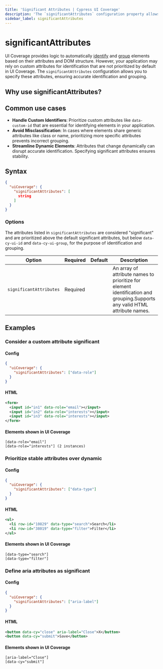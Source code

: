 ```yaml
---
title: 'Significant Attributes | Cypress UI Coverage'
description: 'The `significantAttributes` configuration property allows users to specify custom attributes that should be considered "significant" for the purpose of identification and grouping in UI Coverage.'
sidebar_label: significantAttributes
---
```


# significantAttributes

<UICovAddon />

UI Coverage provides logic to automatically [identify](/ui-coverage/core-concepts/element-identification) and [group](/ui-coverage/core-concepts/element-grouping) elements based on their attributes and DOM structure. However, your application may rely on custom attributes for identification that are not prioritized by default in UI Coverage. The `significantAttributes` configuration allows you to specify these attributes, ensuring accurate identification and grouping.

## Why use significantAttributes?

## Common use cases

- **Handle Custom Identifiers**: Prioritize custom attributes like `data-custom-id` that are essential for identifying elements in your application.
- **Avoid Misclassification**: In cases where elements share generic attributes like class or name, prioritizing more specific attributes prevents incorrect grouping.
- **Streamline Dynamic Elements**: Attributes that change dynamically can disrupt accurate identification. Specifying significant attributes ensures stability.

## Syntax

```json
{
  "uiCoverage": {
    "significantAttributes": [
      string
    ]
  }
}
```

### Options

The attributes listed in `significantAttributes` are considered "significant" and are prioritized above the default significant attributes, but below `data-cy-ui-id` and `data-cy-ui-group`, for the purpose of identification and grouping.

| Option                  | Required | Default | Description                                                                                                                |
| ----------------------- | -------- | ------- | -------------------------------------------------------------------------------------------------------------------------- |
| `significantAttributes` | Required |         | An array of attribute names to prioritize for element identification and grouping.Supports any valid HTML attribute names. |

## Examples

### Consider a custom attribute significant

#### Config

```json
{
  "uiCoverage": {
    "significantAttributes": ["data-role"]
  }
}
```

#### HTML

```xml
<form>
  <input id="in1" data-role="email"></input>
  <input id="in2" data-role="interests"></input>
  <input id="in3" data-role="interests"></input>
</form>
```

#### Elements shown in UI Coverage

```
[data-role="email"]
[data-role="interests"] (2 instances)
```

### Prioritize stable attributes over dynamic

#### Config

```json
{
  "uiCoverage": {
    "significantAttributes": ["data-type"]
  }
}
```

#### HTML

```xml
<ul>
  <li row-id="10829" data-type="search">Search</li>
  <li row-id="38019" data-type="filter">Filter</li>
</ul>
```

#### Elements shown in UI Coverage

```
[data-type="search"]
[data-type="filter"]
```

### Define aria attributes as significant

#### Config

```json
{
  "uiCoverage": {
    "significantAttributes": ["aria-label"]
  }
}
```

#### HTML

```xml
<button data-cy="close" aria-label="Close">X</button>
<button data-cy="submit">Save</button>
```

#### Elements shown in UI Coverage

```
[aria-label="Close"]
[data-cy="submit"]
```
